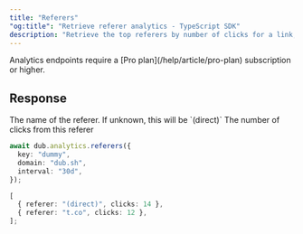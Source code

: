 ```yaml
---
title: "Referers"
"og:title": "Retrieve referer analytics - TypeScript SDK"
description: "Retrieve the top referers by number of clicks for a link, a domain, or the authenticated workspace."
---
```



<Note>
  Analytics endpoints require a [Pro plan](/help/article/pro-plan) subscription
  or higher.
</Note>

<AnalyticsArguments />

## Response

<ResponseField name="referer" type="string" required="true">
  The name of the referer. If unknown, this will be `(direct)`
</ResponseField>

<ResponseField name="clicks" type="number" required="true">
  The number of clicks from this referer
</ResponseField>

<RequestExample>

```typescript
await dub.analytics.referers({
  key: "dummy",
  domain: "dub.sh",
  interval: "30d",
});
```

</RequestExample>

<ResponseExample>

```typescript
[
  { referer: "(direct)", clicks: 14 },
  { referer: "t.co", clicks: 12 },
];
```

</ResponseExample>
